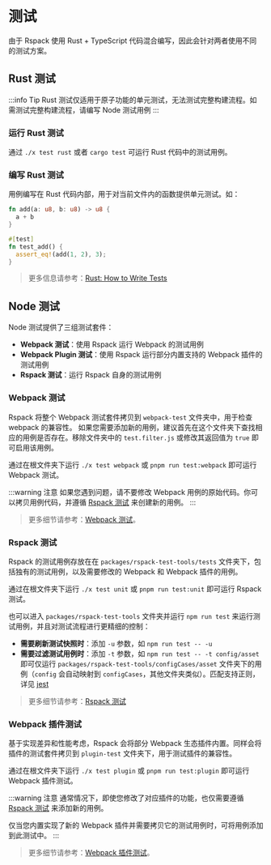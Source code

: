 # 测试

由于 Rspack 使用 Rust + TypeScript 代码混合编写，因此会针对两者使用不同的测试方案。

## Rust 测试

:::info Tip
Rust 测试仅适用于原子功能的单元测试，无法测试完整构建流程。如需测试完整构建流程，请编写 Node 测试用例
:::

### 运行 Rust 测试

通过 `./x test rust` 或者 `cargo test` 可运行 Rust 代码中的测试用例。

### 编写 Rust 测试

用例编写在 Rust 代码内部，用于对当前文件内的函数提供单元测试。如：

```rust
fn add(a: u8, b: u8) -> u8 {
  a + b
}

#[test]
fn test_add() {
  assert_eq!(add(1, 2), 3);
}
```

> 更多信息请参考：[Rust: How to Write Tests](https://doc.rust-lang.org/book/ch11-01-writing-tests.html)

## Node 测试

Node 测试提供了三组测试套件：

- **Webpack 测试**：使用 Rspack 运行 Webpack 的测试用例
- **Webpack Plugin 测试**：使用 Rspack 运行部分内置支持的 Webpack 插件的测试用例
- **Rspack 测试**：运行 Rspack 自身的测试用例

### Webpack 测试

Rspack 将整个 Webpack 测试套件拷贝到 `webpack-test` 文件夹中，用于检查 webpack 的兼容性。 如果您需要添加新的用例，建议首先在这个文件夹下查找相应的用例是否存在。移除文件夹中的 `test.filter.js` 或修改其返回值为 `true` 即可启用该用例。

通过在根文件夹下运行 `./x test webpack` 或 `pnpm run test:webpack` 即可运行 Webpack 测试。

:::warning 注意
如果您遇到问题，请不要修改 Webpack 用例的原始代码。你可以拷贝用例代码，并遵循 [Rspack 测试](./testing-rspack) 来创建新的用例。
:::

> 更多细节请参考：[Webpack 测试](./testing-webpack)。

### Rspack 测试

Rspack 的测试用例存放在在 `packages/rspack-test-tools/tests` 文件夹下，包括独有的测试用例，以及需要修改的 Webpack 和 Webpack 插件的用例。

通过在根文件夹下运行 `./x test unit` 或 `pnpm run test:unit` 即可运行 Rspack 测试。

也可以进入 `packages/rspack-test-tools` 文件夹并运行 `npm run test` 来运行测试用例，并且对测试流程进行更精细的控制：
- **需要刷新测试快照时**：添加 `-u` 参数，如 `npm run test -- -u`
- **需要过滤测试用例时**：添加 `-t` 参数，如 `npm run test -- -t config/asset` 即可仅运行 `packages/rspack-test-tools/configCases/asset` 文件夹下的用例（`config` 会自动映射到 `configCases`，其他文件夹类似）。匹配支持正则，详见 [jest](https://jestjs.io/docs/cli#--testnamepatternregex)

> 更多细节请参考：[Rspack 测试](./testing-rspack)

### Webpack 插件测试

基于实现差异和性能考虑，Rspack 会将部分 Webpack 生态插件内置。同样会将插件的测试套件拷贝到 `plugin-test` 文件夹下，用于测试插件的兼容性。

通过在根文件夹下运行 `./x test plugin` 或 `pnpm run test:plugin` 即可运行 Webpack 插件测试。

:::warning 注意
通常情况下，即使您修改了对应插件的功能，也仅需要遵循 [Rspack 测试](./testing-rspack) 来添加新的用例。

仅当您内置实现了新的 Webpack 插件并需要拷贝它的测试用例时，可将用例添加到此测试中。
:::

> 更多细节请参考：[Webpack 插件测试](./testing-webpack)。

